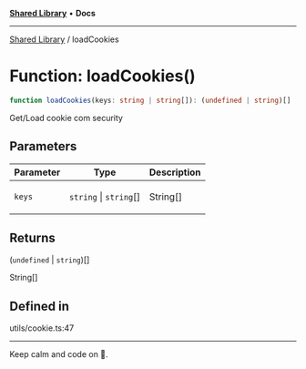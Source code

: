 
<Meta title="Libs/Shared/functions/loadCookies" />



[**Shared Library**](/?path=/docs/libs-shared-overview--page) • **Docs**

***

[Shared Library](/?path=/docs/libs-shared-overview--page) / loadCookies

# Function: loadCookies()

```ts
function loadCookies(keys: string | string[]): (undefined | string)[]
```

Get/Load cookie com security

## Parameters

<table>
<thead>
<tr>
<th>Parameter</th>
<th>Type</th>
<th>Description</th>
</tr>
</thead>
<tbody>
<tr>
<td>

`keys`

</td>
<td>

`string` \| `string`[]

</td>
<td>

String[]

</td>
</tr>
</tbody>
</table>

## Returns

(`undefined` \| `string`)[]

String[]

## Defined in

utils/cookie.ts:47


***

Keep calm and code on 🤘.